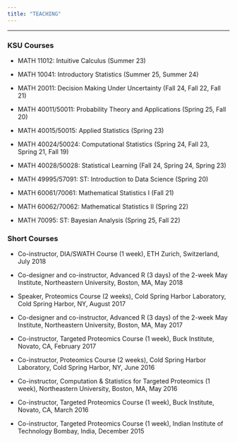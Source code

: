 ```yaml
---
title: "TEACHING"
---
```


---

### KSU Courses

* MATH 11012: Intuitive Calculus (Summer 23)

* MATH 10041: Introductory Statistics (Summer 25, Summer 24)

* MATH 20011: Decision Making Under Uncertainty (Fall 24, Fall 22, Fall 21)

* MATH 40011/50011: Probability Theory and Applications (Spring 25, Fall 20)

* MATH 40015/50015: Applied Statistics (Spring 23)

* MATH 40024/50024: Computational Statistics (Spring 24, Fall 23, Spring 21, Fall 19)

* MATH 40028/50028: Statistical Learning (Fall 24, Spring 24, Spring 23)

* MATH 49995/57091: ST: Introduction to Data Science (Spring 20)

* MATH 60061/70061: Mathematical Statistics I (Fall 21)

* MATH 60062/70062: Mathematical Statistics II (Spring 22)

* MATH 70095: ST: Bayesian Analysis (Spring 25, Fall 22)

### Short Courses

* Co-instructor, DIA/SWATH Course (1 week), ETH Zurich, Switzerland, July 2018

* Co-designer and co-instructor, Advanced R (3 days) of the 2-week May Institute, Northeastern University, Boston, MA, May 2018

* Speaker, Proteomics Course (2 weeks), Cold Spring Harbor Laboratory, Cold Spring Harbor, NY, August 2017

* Co-designer and co-instructor, Advanced R (3 days) of the 2-week May Institute, Northeastern University, Boston, MA, May 2017

* Co-instructor, Targeted Proteomics Course (1 week), Buck Institute, Novato, CA, February 2017

* Co-instructor, Proteomics Course (2 weeks), Cold Spring Harbor Laboratory, Cold Spring Harbor, NY, June 2016

* Co-instructor, Computation \& Statistics for Targeted Proteomics (1 week), Northeastern University, Boston, MA, May 2016

* Co-instructor, Targeted Proteomics Course (1 week), Buck Institute, Novato, CA, March 2016

* Co-instructor, Targeted Proteomics Course (1 week), Indian Institute of Technology Bombay, India, December 2015

